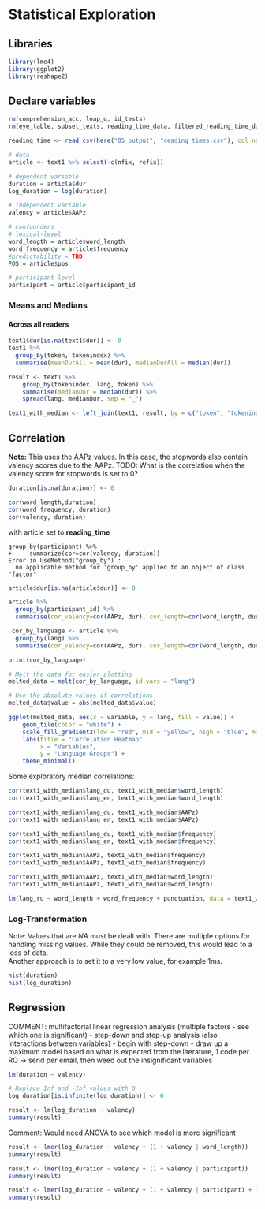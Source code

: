 # Statistical Exploration

## Libraries
```r
library(lme4)
library(ggplot2)
library(reshape2)
```

## Declare variables
```r
rm(comprehension_acc, leap_q, id_tests)
rm(eye_table, subset_texts, reading_time_data, filtered_reading_time_data, text2, text3, text4)
```

```r
reading_time <- read_csv(here("05_output", "reading_times.csv"), col_names=TRUE, id=NULL)
```


```r
# data
article <- text1 %>% select(-c(nfix, refix))

# dependent variable
duration = article$dur
log_duration = log(duration)

# independent variable
valency = article$AAPz

# confounders
# lexical-level 
word_length = article$word_length
word_frequency = article$frequency
#predictability = TBD
POS = article$pos

# participant-level
participant = article$participant_id
```

### Means and Medians 
#### Across all readers
```r
text1$dur[is.na(text1$dur)] <- 0
text1 %>%
  group_by(token, tokenindex) %>%
  summarise(meanDurAll = mean(dur), medianDurAll = median(dur))
```

```r
result <- text1 %>%
    group_by(tokenindex, lang, token) %>%
    summarise(medianDur = median(dur)) %>%
    spread(lang, medianDur, sep = "_")
```

```r
text1_with_median <- left_join(text1, result, by = c("token", "tokenindex"))
```



## Correlation
**Note:** This uses the AAPz values. In this case, the stopwords also contain valency scores due to the AAPz. 
TODO: What is the correlation when the valency score for stopwords is set to 0?

```r
duration[is.na(duration)] <- 0

cor(word_length,duration)
cor(word_frequency, duration)
cor(valency, duration)
```

with article set to **reading_time**
```
group_by(participant) %>%
+     summarize(cor=cor(valency, duration))
Error in UseMethod("group_by") : 
  no applicable method for 'group_by' applied to an object of class "factor"
```

```r
article$dur[is.na(article$dur)] <- 0

article %>%
  group_by(participant_id) %>%
  summarise(cor_valency=cor(AAPz, dur), cor_length=cor(word_length, dur), cor_frequency=cor(frequency, dur))
```
```r
 cor_by_language <- article %>%
  group_by(lang) %>%
  summarise(cor_valency=cor(AAPz, dur), cor_length=cor(word_length, dur), cor_frequency=cor(frequency, dur))

print(cor_by_language)
```

```r
# Melt the data for easier plotting
melted_data = melt(cor_by_language, id.vars = "lang")

# Use the absolute values of correlations
melted_data$value = abs(melted_data$value)

ggplot(melted_data, aes(x = variable, y = lang, fill = value)) +
    geom_tile(color = "white") +
    scale_fill_gradient2(low = "red", mid = "yellow", high = "blue", midpoint = 0, guide = "colorbar") +
    labs(title = "Correlation Heatmap",
         x = "Variables",
         y = "Language Groups") +
    theme_minimal()
```


Some exploratory median correlations:
```r
cor(text1_with_median$lang_du, text1_with_median$word_length)
cor(text1_with_median$lang_en, text1_with_median$word_length)

cor(text1_with_median$lang_du, text1_with_median$AAPz)
cor(text1_with_median$lang_en, text1_with_median$AAPz)

cor(text1_with_median$lang_du, text1_with_median$frequency)
cor(text1_with_median$lang_en, text1_with_median$frequency)

cor(text1_with_median$AAPz, text1_with_median$frequency)
cor(text1_with_median$AAPz, text1_with_median$frequency)

cor(text1_with_median$AAPz, text1_with_median$word_length)
cor(text1_with_median$AAPz, text1_with_median$word_length)

lm(lang_ru ~ word_length + word_frequency + punctuation, data = text1_with_median)
```


### Log-Transformation
Note: Values that are *NA* must be dealt with. There are multiple options for handling missing values. 
While they could be removed, this would lead to a loss of data.  
Another approach is to set it to a very low value, for example 1ms.
```r
hist(duration)
hist(log_duration)
```

## Regression
COMMENT: multifactorial linear regression analysis (multiple factors - see which one is significant)
- step-down and step-up analysis (also interactions between variables)
- begin with step-down 
- draw up a maximum model based on what is expected from the literature, 1 code per RQ -> send per email, then weed out the insignificant variables
```r
lm(duration ~ valency)
```


```r
# Replace Inf and -Inf values with 0
log_duration[is.infinite(log_duration)] <- 0

result <- lm(log_duration ~ valency)
summary(result)
```

Comment: Would need ANOVA to see which model is more significant
```r
result <- lmer(log_duration ~ valency + (1 + valency | word_length))
summary(result)
```

```r
result <- lmer(log_duration ~ valency + (1 + valency | participant))
summary(result)
```

```r
result <- lmer(log_duration ~ valency + (1 + valency | participant) + (1 | word_length))
summary(result)
```



